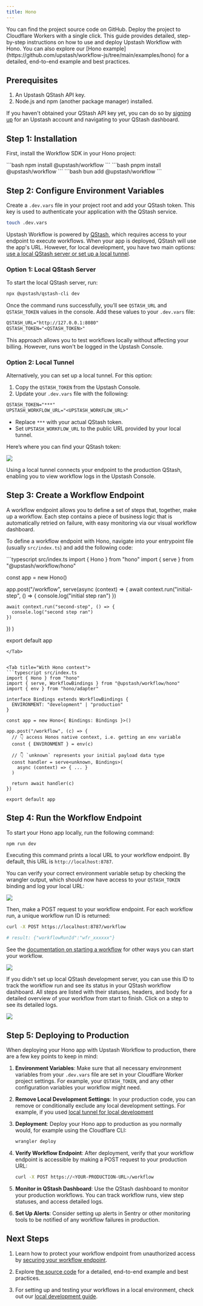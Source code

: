 ```yaml
---
title: Hono
---
```


<Card title="GitHub Repository" icon="github" href="https://github.com/upstash/workflow-js/tree/main/examples/hono" horizontal>
  You can find the project source code on GitHub.
</Card>
<Card title="Deploy With Cloudflare Workers" icon="cloudflare" href="https://deploy.workers.cloudflare.com/?url=https://github.com/upstash/qstash-workflow-example-cloudflare-workers-hono" horizontal>
  Deploy the project to Cloudflare Workers with a single click.
</Card>
This guide provides detailed, step-by-step instructions on how to use and deploy Upstash Workflow with Hono. You can also explore our [Hono example](https://github.com/upstash/workflow-js/tree/main/examples/hono) for a detailed, end-to-end example and best practices.

## Prerequisites

1. An Upstash QStash API key.
2. Node.js and npm (another package manager) installed.

If you haven't obtained your QStash API key yet, you can do so by [signing up](https://console.upstash.com/login) for an Upstash account and navigating to your QStash dashboard.

## Step 1: Installation

First, install the Workflow SDK in your Hono project:

<Tabs>
  <Tab title="npm">
  ```bash
  npm install @upstash/workflow
  ```
  </Tab>
  <Tab title="pnpm">
  ```bash
  pnpm install @upstash/workflow
  ```
  </Tab>
  <Tab title="bun">
  ```bash
  bun add @upstash/workflow
  ```
  </Tab>
</Tabs>


## Step 2: Configure Environment Variables

Create a `.dev.vars` file in your project root and add your QStash token. This key is used to authenticate your application with the QStash service.

```bash Terminal
touch .dev.vars
```

Upstash Workflow is powered by [QStash](/qstash/overall/getstarted), which requires access to your endpoint to execute workflows. When your app is deployed, QStash will use the app's URL. However, for local development, you have two main options: [use a local QStash server or set up a local tunnel](/workflow/howto/local-development).

### Option 1: Local QStash Server

To start the local QStash server, run:

```bash
npx @upstash/qstash-cli dev
```

Once the command runs successfully, you’ll see `QSTASH_URL` and `QSTASH_TOKEN` values in the console. Add these values to your `.dev.vars` file:

```txt .dev.vars
QSTASH_URL="http://127.0.0.1:8080"
QSTASH_TOKEN="<QSTASH_TOKEN>"
```

This approach allows you to test workflows locally without affecting your billing. However, runs won't be logged in the Upstash Console.

### Option 2: Local Tunnel

Alternatively, you can set up a local tunnel. For this option:

1. Copy the `QSTASH_TOKEN` from the Upstash Console.
2. Update your `.dev.vars` file with the following:

```txt .dev.vars
QSTASH_TOKEN="***"
UPSTASH_WORKFLOW_URL="<UPSTASH_WORKFLOW_URL>"
```

- Replace `***` with your actual QStash token.
- Set `UPSTASH_WORKFLOW_URL` to the public URL provided by your local tunnel.

Here’s where you can find your QStash token:

<Frame>
  <img src="/img/qstash-workflow/qstash_token.png" />
</Frame>

Using a local tunnel connects your endpoint to the production QStash, enabling you to view workflow logs in the Upstash Console.

## Step 3: Create a Workflow Endpoint

A workflow endpoint allows you to define a set of steps that, together, make up a workflow. Each step contains a piece of business logic that is automatically retried on failure, with easy monitoring via our visual workflow dashboard.

To define a workflow endpoint with Hono, navigate into your entrypoint file (usually `src/index.ts`) and add the following code:

<Tabs>

<Tab title="Minimal example">
```typescript src/index.ts
import { Hono } from "hono"
import { serve } from "@upstash/workflow/hono"

const app = new Hono()

app.post("/workflow",
  serve(async (context) => {
    await context.run("initial-step", () => {
      console.log("initial step ran")
    })

    await context.run("second-step", () => {
      console.log("second step ran")
    })
  })
)

export default app
```
</Tab>


<Tab title="With Hono context">
```typescript src/index.ts
import { Hono } from "hono"
import { serve, WorkflowBindings } from "@upstash/workflow/hono"
import { env } from "hono/adapter"

interface Bindings extends WorkflowBindings {
  ENVIRONMENT: "development" | "production"
}

const app = new Hono<{ Bindings: Bindings }>()

app.post("/workflow", (c) => {
  // 👇 access Honos native context, i.e. getting an env variable
  const { ENVIRONMENT } = env(c)

  // 👇 `unknown` represents your initial payload data type
  const handler = serve<unknown, Bindings>(
    async (context) => { ... }
  )

  return await handler(c)
})

export default app
```
</Tab>
</Tabs>

## Step 4: Run the Workflow Endpoint

To start your Hono app locally, run the following command:

```bash Terminal
npm run dev
```

Executing this command prints a local URL to your workflow endpoint. By default, this URL is `http://localhost:8787`.

You can verify your correct environment variable setup by checking the wrangler output, which should now have access to your `QSTASH_TOKEN` binding and log your local URL:

<Frame>
  <img src="/img/qstash-workflow/wrangler.png" />
</Frame>

Then, make a POST request to your workflow endpoint. For each workflow run, a unique workflow run ID is returned:

```bash Terminal
curl -X POST https://localhost:8787/workflow

# result: {"workflowRunId":"wfr_xxxxxx"}
```

See the [documentation on starting a workflow](/workflow/howto/start) for other ways you can start your workflow.

<Frame>
  <img src="/img/qstash-workflow/hono_local_request.png" />
</Frame>

If you didn't set up local QStash development server, you can use this ID to track the workflow run and see its status in your QStash workflow dashboard. All steps are listed with their statuses, headers, and body for a detailed overview of your workflow from start to finish. Click on a step to see its detailed logs.

<Frame>
  <img src="/img/qstash-workflow/dashboard.png" />
</Frame>

## Step 5: Deploying to Production

When deploying your Hono app with Upstash Workflow to production, there are a few key points to keep in mind:

1. **Environment Variables**: Make sure that all necessary environment variables from your `.dev.vars` file are set in your Cloudflare Worker project settings. For example, your `QSTASH_TOKEN`, and any other configuration variables your workflow might need.

2. **Remove Local Development Settings**: In your production code, you can remove or conditionally exclude any local development settings. For example, if you used [local tunnel for local development](/workflow/howto/local-development#local-tunnel-with-ngrok)

3. **Deployment**: Deploy your Hono app to production as you normally would, for example using the Cloudflare CLI:

   ```bash Terminal
   wrangler deploy
   ```

4. **Verify Workflow Endpoint**: After deployment, verify that your workflow endpoint is accessible by making a POST request to your production URL:

   ```bash Terminal
   curl -X POST https://<YOUR-PRODUCTION-URL>/workflow
   ```

5. **Monitor in QStash Dashboard**: Use the QStash dashboard to monitor your production workflows. You can track workflow runs, view step statuses, and access detailed logs.

6. **Set Up Alerts**: Consider setting up alerts in Sentry or other monitoring tools to be notified of any workflow failures in production.

## Next Steps

1. Learn how to protect your workflow endpoint from unauthorized access by [securing your workflow endpoint](/workflow/howto/security).

2. Explore [the source code](https://github.com/upstash/workflow-js/tree/main/examples/hono) for a detailed, end-to-end example and best practices.

3. For setting up and testing your workflows in a local environment, check out our [local development guide](/workflow/howto/local-development).
